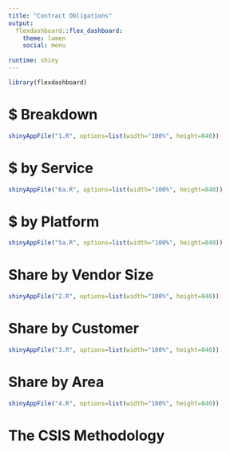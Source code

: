 ```yaml
---
title: "Contract Obligations"
output: 
  flexdashboard::flex_dashboard:
    theme: lumen 
    social: menu
   
runtime: shiny
---
```


```r
library(flexdashboard)
```

$ Breakdown 
=======================================================================

```r

shinyAppFile("1.R", options=list(width="100%", height=840))


```

$ by Service 
=======================================================================

```r


shinyAppFile("6a.R", options=list(width="100%", height=840))


```

$ by Platform 
=======================================================================

```r


shinyAppFile("5a.R", options=list(width="100%", height=840))


```


Share by Vendor Size 
=======================================================================

```r


shinyAppFile("2.R", options=list(width="100%", height=840))


```

Share by Customer  
=======================================================================

```r


shinyAppFile("3.R", options=list(width="100%", height=840))


```

Share by Area  
=======================================================================

```r


shinyAppFile("4.R", options=list(width="100%", height=840))


```

The CSIS Methodology
=======================================================================


